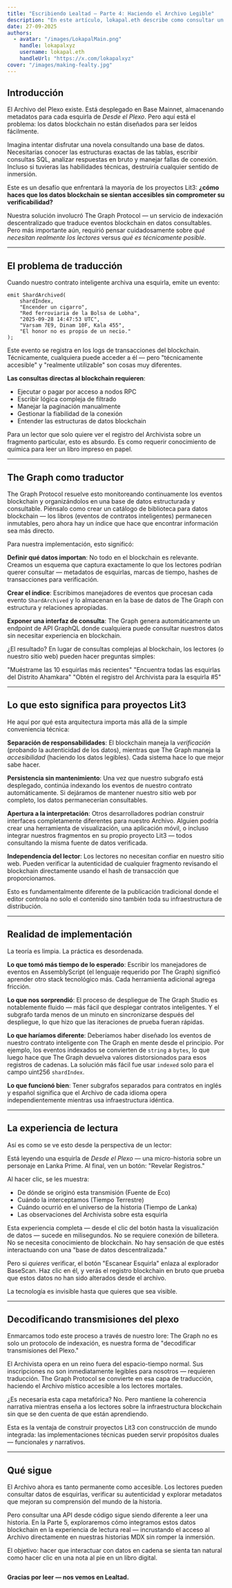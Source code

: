 ```yaml
---
title: "Escribiendo Lealtad — Parte 4: Haciendo el Archivo Legible"
description: "En este artículo, lokapal.eth describe como consultar un registro Lit3 usando GraphQl, Subgraph y The Graph."
date: 27-09-2025
authors:
  - avatar: "/images/LokapalMain.png"
    handle: lokapalxyz
    username: lokapal.eth
    handleUrl: "https://x.com/lokapalxyz"
cover: "/images/making-fealty.jpg"
---
```


## Introducción

El Archivo del Plexo existe. Está desplegado en Base Mainnet, almacenando metadatos para cada esquirla de *Desde el Plexo*. Pero aquí está el problema: los datos blockchain no están diseñados para ser leídos fácilmente.

Imagina intentar disfrutar una novela consultando una base de datos. Necesitarías conocer las estructuras exactas de las tablas, escribir consultas SQL, analizar respuestas en bruto y manejar fallas de conexión. Incluso si tuvieras las habilidades técnicas, destruiría cualquier sentido de inmersión.

Este es un desafío que enfrentará la mayoría de los proyectos Lit3: **¿cómo haces que los datos blockchain se sientan accesibles sin comprometer su verificabilidad?**

Nuestra solución involucró The Graph Protocol — un servicio de indexación descentralizado que traduce eventos blockchain en datos consultables. Pero más importante aún, requirió pensar cuidadosamente sobre *qué necesitan realmente los lectores* versus *qué es técnicamente posible*.

---

## El problema de traducción

Cuando nuestro contrato inteligente archiva una esquirla, emite un evento:

```solidity
emit ShardArchived(
    shardIndex,
    "Encender un cigarro",
    "Red ferroviaria de la Bolsa de Lobha",
    "2025-09-28 14:47:53 UTC",
    "Varsam 7E9, Dinam 10F, Kala 455",
    "El honor no es propio de un necio."
);
```

Este evento se registra en los logs de transacciones del blockchain. Técnicamente, cualquiera puede acceder a él — pero "técnicamente accesible" y "realmente utilizable" son cosas muy diferentes.

**Las consultas directas al blockchain requieren**:
- Ejecutar o pagar por acceso a nodos RPC
- Escribir lógica compleja de filtrado
- Manejar la paginación manualmente
- Gestionar la fiabilidad de la conexión
- Entender las estructuras de datos blockchain

Para un lector que solo quiere ver el registro del Archivista sobre un fragmento particular, esto es absurdo. Es como requerir conocimiento de química para leer un libro impreso en papel.

---

## The Graph como traductor

The Graph Protocol resuelve esto monitoreando continuamente los eventos blockchain y organizándolos en una base de datos estructurada y consultable. Piénsalo como crear un catálogo de biblioteca para datos blockchain — los libros (eventos de contratos inteligentes) permanecen inmutables, pero ahora hay un índice que hace que encontrar información sea más directo.

Para nuestra implementación, esto significó:

**Definir qué datos importan**: No todo en el blockchain es relevante. Creamos un esquema que captura exactamente lo que los lectores podrían querer consultar — metadatos de esquirlas, marcas de tiempo, hashes de transacciones para verificación.

**Crear el índice**: Escribimos manejadores de eventos que procesan cada evento `ShardArchived` y lo almacenan en la base de datos de The Graph con estructura y relaciones apropiadas.

**Exponer una interfaz de consulta**: The Graph genera automáticamente un endpoint de API GraphQL donde cualquiera puede consultar nuestros datos sin necesitar experiencia en blockchain.

¿El resultado? En lugar de consultas complejas al blockchain, los lectores (o nuestro sitio web) pueden hacer preguntas simples:

"Muéstrame las 10 esquirlas más recientes"
"Encuentra todas las esquirlas del Distrito Ahamkara"
"Obtén el registro del Archivista para la esquirla #5"

---

## Lo que esto significa para proyectos Lit3

He aquí por qué esta arquitectura importa más allá de la simple conveniencia técnica:

**Separación de responsabilidades**: El blockchain maneja la *verificación* (probando la autenticidad de los datos), mientras que The Graph maneja la *accesibilidad* (haciendo los datos legibles). Cada sistema hace lo que mejor sabe hacer.

**Persistencia sin mantenimiento**: Una vez que nuestro subgrafo está desplegado, continúa indexando los eventos de nuestro contrato automáticamente. Si dejáramos de mantener nuestro sitio web por completo, los datos permanecerían consultables.

**Apertura a la interpretación**: Otros desarrolladores podrían construir interfaces completamente diferentes para nuestro Archivo. Alguien podría crear una herramienta de visualización, una aplicación móvil, o incluso integrar nuestros fragmentos en su propio proyecto Lit3 — todos consultando la misma fuente de datos verificada.

**Independencia del lector**: Los lectores no necesitan confiar en nuestro sitio web. Pueden verificar la autenticidad de cualquier fragmento revisando el blockchain directamente usando el hash de transacción que proporcionamos.

Esto es fundamentalmente diferente de la publicación tradicional donde el editor controla no solo el contenido sino también toda su infraestructura de distribución.

---

## Realidad de implementación

La teoría es limpia. La práctica es desordenada.

**Lo que tomó más tiempo de lo esperado**: Escribir los manejadores de eventos en AssemblyScript (el lenguaje requerido por The Graph) significó aprender otro stack tecnológico más. Cada herramienta adicional agrega fricción.

**Lo que nos sorprendió**: El proceso de despliegue de The Graph Studio es notablemente fluido — más fácil que desplegar contratos inteligentes. Y el subgrafo tarda menos de un minuto en sincronizarse después del despliegue, lo que hizo que las iteraciones de prueba fueran rápidas.

**Lo que haríamos diferente**: Deberíamos haber diseñado los eventos de nuestro contrato inteligente con The Graph en mente desde el principio. Por ejemplo, los eventos indexados se convierten de `string` a `bytes`, lo que luego hace que The Graph devuelva valores distorsionados para esos registros de cadenas. La solución más fácil fue usar `indexed` solo para el campo uint256 `shardIndex`.

**Lo que funcionó bien**: Tener subgrafos separados para contratos en inglés y español significa que el Archivo de cada idioma opera independientemente mientras usa infraestructura idéntica.

---

## La experiencia de lectura

Así es como se ve esto desde la perspectiva de un lector:

Está leyendo una esquirla de *Desde el Plexo* — una micro-historia sobre un personaje en Lanka Prime. Al final, ven un botón: "Revelar Registros."

Al hacer clic, se les muestra:
- De dónde se originó esta transmisión (Fuente de Eco)
- Cuándo la interceptamos (Tiempo Terrestre)
- Cuándo ocurrió en el universo de la historia (Tiempo de Lanka)
- Las observaciones del Archivista sobre esta esquirla

Esta experiencia completa — desde el clic del botón hasta la visualización de datos — sucede en milisegundos. No se requiere conexión de billetera. No se necesita conocimiento de blockchain. No hay sensación de que estés interactuando con una "base de datos descentralizada."

Pero si *quieres* verificar, el botón "Escanear Esquirla" enlaza al explorador BaseScan. Haz clic en él, y verás el registro blockchain en bruto que prueba que estos datos no han sido alterados desde el archivo.

La tecnología es invisible hasta que quieres que sea visible.

---

## Decodificando transmisiones del plexo

Enmarcamos todo este proceso a través de nuestro lore: The Graph no es solo un protocolo de indexación, es nuestra forma de "decodificar transmisiones del Plexo."

El Archivista opera en un reino fuera del espacio-tiempo normal. Sus inscripciones no son inmediatamente legibles para nosotros — requieren traducción. The Graph Protocol se convierte en esa capa de traducción, haciendo el Archivo místico accesible a los lectores mortales.

¿Es necesaria esta capa metafórica? No. Pero mantiene la coherencia narrativa mientras enseña a los lectores sobre la infraestructura blockchain sin que se den cuenta de que están aprendiendo.

Esta es la ventaja de construir proyectos Lit3 con construcción de mundo integrada: las implementaciones técnicas pueden servir propósitos duales — funcionales *y* narrativos.

---

## Qué sigue

El Archivo ahora es tanto permanente como accesible. Los lectores pueden consultar datos de esquirlas, verificar su autenticidad y explorar metadatos que mejoran su comprensión del mundo de la historia.

Pero consultar una API desde código sigue siendo diferente a leer una historia. En la Parte 5, exploraremos cómo integramos estos datos blockchain en la experiencia de lectura real — incrustando el acceso al Archivo directamente en nuestras historias MDX sin romper la inmersión.

El objetivo: hacer que interactuar con datos en cadena se sienta tan natural como hacer clic en una nota al pie en un libro digital.

<Image
  src="/images/banner-purple.png"
  alt=""
  width={1580}
  height={140}
/>

**Gracias por leer — nos vemos en Lealtad.**